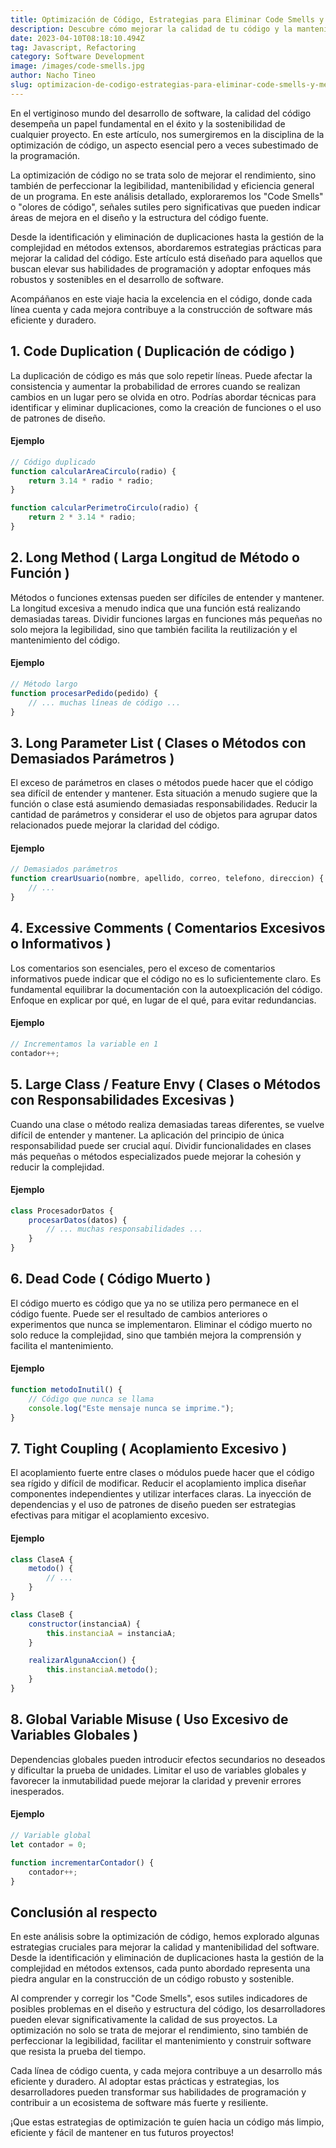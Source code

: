 ```yaml
---
title: Optimización de Código, Estrategias para Eliminar Code Smells y Mejorar la Mantenibilidad del Software
description: Descubre cómo mejorar la calidad de tu código y la mantenibilidad de tu software con nuestras estrategias de optimización. Exploraremos cómo eliminar Code Smells, abordar duplicaciones, reducir la complejidad, y optimizar tu código para un desarrollo más eficiente. Aprende las mejores prácticas que transformarán tu programación y fortalecerán la base de tus proyectos. ¡Optimiza hoy para un mañana sin complicaciones!
date: 2023-04-10T08:18:10.494Z
tag: Javascript, Refactoring
category: Software Development
image: /images/code-smells.jpg
author: Nacho Tineo
slug: optimizacion-de-codigo-estrategias-para-eliminar-code-smells-y-mejorar-la-mantenibilidad-del-software
---
```


En el vertiginoso mundo del desarrollo de software, la calidad del código desempeña un papel fundamental en el éxito y la sostenibilidad de cualquier proyecto. En este artículo, nos sumergiremos en la disciplina de la optimización de código, un aspecto esencial pero a veces subestimado de la programación.

La optimización de código no se trata solo de mejorar el rendimiento, sino también de perfeccionar la legibilidad, mantenibilidad y eficiencia general de un programa. En este análisis detallado, exploraremos los "Code Smells" o "olores de código", señales sutiles pero significativas que pueden indicar áreas de mejora en el diseño y la estructura del código fuente.

Desde la identificación y eliminación de duplicaciones hasta la gestión de la complejidad en métodos extensos, abordaremos estrategias prácticas para mejorar la calidad del código. Este artículo está diseñado para aquellos que buscan elevar sus habilidades de programación y adoptar enfoques más robustos y sostenibles en el desarrollo de software.

Acompáñanos en este viaje hacia la excelencia en el código, donde cada línea cuenta y cada mejora contribuye a la construcción de software más eficiente y duradero.

## 1. Code Duplication ( Duplicación de código )

La duplicación de código es más que solo repetir líneas. Puede afectar la consistencia y aumentar la probabilidad de errores cuando se realizan cambios en un lugar pero se olvida en otro. Podrías abordar técnicas para identificar y eliminar duplicaciones, como la creación de funciones o el uso de patrones de diseño.

#### Ejemplo

```javascript
// Código duplicado
function calcularAreaCirculo(radio) {
    return 3.14 * radio * radio;
}

function calcularPerimetroCirculo(radio) {
    return 2 * 3.14 * radio;
}
```



## 2. Long Method ( Larga Longitud de Método o Función )

Métodos o funciones extensas pueden ser difíciles de entender y mantener. La longitud excesiva a menudo indica que una función está realizando demasiadas tareas. Dividir funciones largas en funciones más pequeñas no solo mejora la legibilidad, sino que también facilita la reutilización y el mantenimiento del código.

#### Ejemplo

```javascript
// Método largo
function procesarPedido(pedido) {
    // ... muchas líneas de código ...
}
```



## 3. Long Parameter List ( Clases o Métodos con Demasiados Parámetros )

El exceso de parámetros en clases o métodos puede hacer que el código sea difícil de entender y mantener. Esta situación a menudo sugiere que la función o clase está asumiendo demasiadas responsabilidades. Reducir la cantidad de parámetros y considerar el uso de objetos para agrupar datos relacionados puede mejorar la claridad del código.

#### Ejemplo

```javascript
// Demasiados parámetros
function crearUsuario(nombre, apellido, correo, telefono, direccion) {
    // ...
}
```



## 4. Excessive Comments ( Comentarios Excesivos o Informativos )

Los comentarios son esenciales, pero el exceso de comentarios informativos puede indicar que el código no es lo suficientemente claro. Es fundamental equilibrar la documentación con la autoexplicación del código. Enfoque en explicar por qué, en lugar de el qué, para evitar redundancias.

#### Ejemplo

```javascript
// Incrementamos la variable en 1
contador++;
```



## 5. Large Class / Feature Envy ( Clases o Métodos con Responsabilidades Excesivas )

Cuando una clase o método realiza demasiadas tareas diferentes, se vuelve difícil de entender y mantener. La aplicación del principio de única responsabilidad puede ser crucial aquí. Dividir funcionalidades en clases más pequeñas o métodos especializados puede mejorar la cohesión y reducir la complejidad.

#### Ejemplo

```javascript
class ProcesadorDatos {
    procesarDatos(datos) {
        // ... muchas responsabilidades ...
    }
}
```



## 6. Dead Code ( Código Muerto )

El código muerto es código que ya no se utiliza pero permanece en el código fuente. Puede ser el resultado de cambios anteriores o experimentos que nunca se implementaron. Eliminar el código muerto no solo reduce la complejidad, sino que también mejora la comprensión y facilita el mantenimiento.

#### Ejemplo

```javascript
function metodoInutil() {
    // Código que nunca se llama
    console.log("Este mensaje nunca se imprime.");
}
```



## 7. Tight Coupling ( Acoplamiento Excesivo )

El acoplamiento fuerte entre clases o módulos puede hacer que el código sea rígido y difícil de modificar. Reducir el acoplamiento implica diseñar componentes independientes y utilizar interfaces claras. La inyección de dependencias y el uso de patrones de diseño pueden ser estrategias efectivas para mitigar el acoplamiento excesivo.

#### Ejemplo

```javascript
class ClaseA {
    metodo() {
        // ...
    }
}

class ClaseB {
    constructor(instanciaA) {
        this.instanciaA = instanciaA;
    }

    realizarAlgunaAccion() {
        this.instanciaA.metodo();
    }
}
```



## 8. Global Variable Misuse ( Uso Excesivo de Variables Globales )

Dependencias globales pueden introducir efectos secundarios no deseados y dificultar la prueba de unidades. Limitar el uso de variables globales y favorecer la inmutabilidad puede mejorar la claridad y prevenir errores inesperados.

#### Ejemplo

```javascript
// Variable global
let contador = 0;

function incrementarContador() {
    contador++;
}
```


## Conclusión al respecto

En este análisis sobre la optimización de código, hemos explorado algunas estrategias cruciales para mejorar la calidad y mantenibilidad del software. Desde la identificación y eliminación de duplicaciones hasta la gestión de la complejidad en métodos extensos, cada punto abordado representa una piedra angular en la construcción de un código robusto y sostenible.

Al comprender y corregir los "Code Smells", esos sutiles indicadores de posibles problemas en el diseño y estructura del código, los desarrolladores pueden elevar significativamente la calidad de sus proyectos. La optimización no solo se trata de mejorar el rendimiento, sino también de perfeccionar la legibilidad, facilitar el mantenimiento y construir software que resista la prueba del tiempo.

Cada línea de código cuenta, y cada mejora contribuye a un desarrollo más eficiente y duradero. Al adoptar estas prácticas y estrategias, los desarrolladores pueden transformar sus habilidades de programación y contribuir a un ecosistema de software más fuerte y resiliente.

¡Que estas estrategias de optimización te guíen hacia un código más limpio, eficiente y fácil de mantener en tus futuros proyectos!
